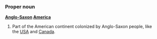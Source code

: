 ===Proper noun===
'''[[Anglo-Saxon]] [[America]]'''

# Part of the American continent colonized by Anglo-Saxon people, like the [[USA]] and [[Canada]].
